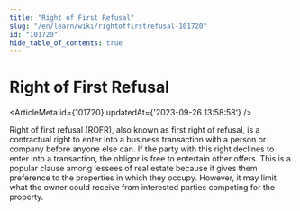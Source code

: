 ```yaml
---
title: "Right of First Refusal"
slug: "/en/learn/wiki/rightoffirstrefusal-101720"
id: "101720"
hide_table_of_contents: true
---
```



# Right of First Refusal

<ArticleMeta id={101720} updatedAt={'2023-09-26 13:58:58'} />
<div className='border-solid border-b border-t-0 my-4 border-[var(--ifm-color-gray-300)]' />

Right of first refusal (ROFR), also known as first right of refusal, is a contractual right to enter into a business transaction with a person or company before anyone else can. If the party with this right declines to enter into a transaction, the obligor is free to entertain other offers. This is a popular clause among lessees of real estate because it gives them preference to the properties in which they occupy. However, it may limit what the owner could receive from interested parties competing for the property.
